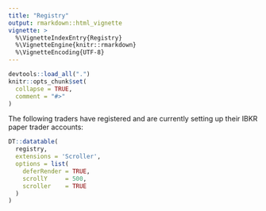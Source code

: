 ```yaml
---
title: "Registry"
output: rmarkdown::html_vignette
vignette: >
  %\VignetteIndexEntry{Registry}
  %\VignetteEngine{knitr::rmarkdown}
  %\VignetteEncoding{UTF-8}
---
```


```r
devtools::load_all(".")
knitr::opts_chunk$set(
  collapse = TRUE,
  comment = "#>"
)
```

The following traders have registered and are currently setting up their IBKR paper trader accounts:
```r
DT::datatable(
  registry,
  extensions = 'Scroller', 
  options = list(
    deferRender = TRUE,
    scrollY     = 500,
    scroller    = TRUE
  )
)
```
